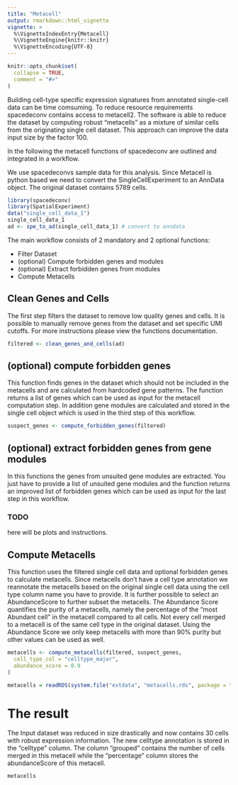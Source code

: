 ```yaml
---
title: "Metacell"
output: rmarkdown::html_vignette
vignette: >
  %\VignetteIndexEntry{Metacell}
  %\VignetteEngine{knitr::knitr}
  %\VignetteEncoding{UTF-8}
---
```

```r
knitr::opts_chunk$set(
  collapse = TRUE,
  comment = "#>"
)
```

Building cell-type specific expression signatures from annotated single-cell data can be time comsuming. To reduce resource requirements spacedeconv contains access to metacell2. The software is able to reduce the dataset by computing robust "metacells" as a mixture of similar cells from the originating single cell dataset. This approach can improve the data input size by the factor 100. 

In the following the metacell functions of spacedeconv are outlined and integrated in a workflow. 

We use spacedeconvs sample data for this analysis. Since Metacell is python based we need to convert the SingleCellExperiment to an AnnData object. The original dataset contains 5789 cells. 
```r
library(spacedeconv)
library(SpatialExperiment)
data("single_cell_data_1")
single_cell_data_1
ad <- spe_to_ad(single_cell_data_1) # convert to anndata
```

The main workflow consists of 2 mandatory and 2 optional functions:

* Filter Dataset
* (optional) Compute forbidden genes and modules
* (optional) Extract forbidden genes from modules
* Compute Metacells

## Clean Genes and Cells
The first step filters the dataset to remove low quality genes and cells. It is possible to manually remove genes from the dataset and set specific UMI cutoffs. For more instructions please view the functions documentation.
```r
filtered <- clean_genes_and_cells(ad)
```
## (optional) compute forbidden genes
This function finds genes in the dataset which should not be included in the metacells and are calculated from hardcoded gene patterns. The function returns a list of genes which can be used as input for the metacell computation step. In addition gene modules are calculated and stored in the single cell object which is used in the third step of this workflow. 

```r
suspect_genes <- compute_forbidden_genes(filtered)
```

## (optional) extract forbidden genes from gene modules
In this functions the genes from unsuited gene modules are extracted. You just have to provide a list of unsuited gene modules and the function returns an improved list of forbidden genes which can be used as input for the last step in this workflow.

### TODO
here will be plots and instructions.

## Compute Metacells 
This function uses the filtered single cell data and optional forbidden genes to calculate metacells. Since metacells don't have a cell type annotation we reannotate the metacells based on the original single cell data using the cell type column name you have to provide. It is further possible to select an AbundanceScore to further subset the metacells. The Abundance Score quantifies the purity of a metacells, namely the percentage of the "most Abundant cell" in the metacell compared to all cells. Not every cell merged to a metacell is of the same cell type in the original dataset. Using the Abundance Score we only keep metacells with more than 90% purity but other values can be used as well. 

```r
metacells <- compute_metacells(filtered, suspect_genes,
  cell_type_col = "celltype_major",
  abundance_score = 0.9
)
```

```r
metacells = readRDS(system.file("extdata", "metacells.rds", package = "spacedeconv"))
```


# The result

The Input dataset was reduced in size drastically and now contains 30 cells with robust expression information. The new celltype annotation is stored in the "celltype" column. The column "grouped" contains the number of cells merged in this metacell while the "percentage" column stores the abundanceScore of this metacell. 

```r
metacells
```
